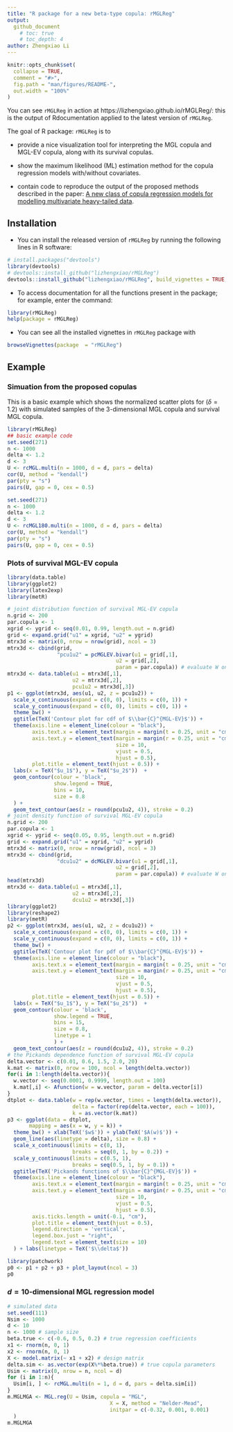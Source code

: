 ```yaml
---
title: "R package for a new beta-type copula: rMGLReg"
output: 
  github_document
    # toc: true
    # toc_depth: 4
author: Zhengxiao Li
---
```




```r
knitr::opts_chunk$set(
  collapse = TRUE,
  comment = "#>",
  fig.path = "man/figures/README-",
  out.width = "100%"
)
```

You can see ``rMGLReg`` in action at https://lizhengxiao.github.io/rMGLReg/: 
this is the output of Rdocumentation applied to the latest version of ``rMGLReg``.

The goal of R package: ``rMGLReg`` is to 

- provide a nice visualization tool for interpreting the MGL copula and MGL-EV copula, along with its survival copulas.

- show the maximum likelihood (ML) estimation method for the copula regression models with/without covariates.

- contain code to reproduce the output of the proposed methods described in the paper: [A new class of copula regression models for modelling multivariate heavy-tailed data](https://arxiv.org/abs/2108.05511). 



## Installation

- You can install the released version of ``rMGLReg`` by running the following lines in R software: 

``` r
# install.packages("devtools")
library(devtools)
# devtools::install_github("lizhengxiao/rMGLReg")
devtools::install_github("lizhengxiao/rMGLReg", build_vignettes = TRUE, force = TRUE)
```

 
- To access documentation for all the functions present in the package; for example, enter the command:

``` r
library(rMGLReg)
help(package = rMGLReg)
```




- You can see all the installed vignettes in ``rMGLReg`` package with

``` r
browseVignettes(package  = "rMGLReg")
```

## Example

### Simuation from the proposed copulas

This is a basic example which shows 
the	normalized scatter plots for ($\delta=1.2$)
			with simulated samples of the 3-dimensional
         MGL copula  and survival MGL copula.

```r
library(rMGLReg)
## basic example code
set.seed(271)
n <- 1000
delta <- 1.2
d <- 3
U <- rcMGL.multi(n = 1000, d = d, pars = delta)
cor(U, method = "kendall")
par(pty = "s")
pairs(U, gap = 0, cex = 0.5)
```

```r
set.seed(271)
n <- 1000
delta <- 1.2
d <- 3
U <- rcMGL180.multi(n = 1000, d = d, pars = delta)
cor(U, method = "kendall")
par(pty = "s")
pairs(U, gap = 0, cex = 0.5)
```

### Plots of survival MGL-EV copula
```r
library(data.table)
library(ggplot2)
library(latex2exp)
library(metR)
```



```r
# joint distribution function of survival MGL-EV copula
n.grid <- 200
par.copula <- 1
xgrid <- ygrid <- seq(0.01, 0.99, length.out = n.grid)
grid <- expand.grid("u1" = xgrid, "u2" = ygrid)
mtrx3d <- matrix(0, nrow = nrow(grid), ncol = 3)
mtrx3d <- cbind(grid, 
                "pcu1u2" = pcMGLEV.bivar(u1 = grid[,1], 
                                   u2 = grid[,2], 
                                   param = par.copula)) # evaluate W on 'grid'
mtrx3d <- data.table(u1 = mtrx3d[,1], 
                     u2 = mtrx3d[,2], 
                     pcu1u2 = mtrx3d[,3])
p1 <- ggplot(mtrx3d, aes(u1, u2, z = pcu1u2)) + 
  scale_x_continuous(expand = c(0, 0), limits = c(0, 1)) + 
  scale_y_continuous(expand = c(0, 0), limits = c(0, 1)) + 
  theme_bw() + 
  ggtitle(TeX('Contour plot for cdf of $\\bar{C}^{MGL-EV}$')) + 
  theme(axis.line = element_line(colour = "black"),
        axis.text.x = element_text(margin = margin(t = 0.25, unit = "cm")),
        axis.text.y = element_text(margin = margin(r = 0.25, unit = "cm"),
                                   size = 10, 
                                   vjust = 0.5, 
                                   hjust = 0.5),
        plot.title = element_text(hjust = 0.5)) + 
  labs(x = TeX("$u_1$"), y = TeX("$u_2$"))  + 
  geom_contour(colour = 'black', 
               show.legend = TRUE,
               bins = 10,
               size = 0.8
  ) + 
  geom_text_contour(aes(z = round(pcu1u2, 4)), stroke = 0.2)
# joint density function of survival MGL-EV copula
n.grid <- 200
par.copula <- 1
xgrid <- ygrid <- seq(0.05, 0.95, length.out = n.grid)
grid <- expand.grid("u1" = xgrid, "u2" = ygrid)
mtrx3d <- matrix(0, nrow = nrow(grid), ncol = 3)
mtrx3d <- cbind(grid, 
                "dcu1u2" = dcMGLEV.bivar(u1 = grid[,1], 
                                   u2 = grid[,2], 
                                   param = par.copula)) # evaluate W on 'grid'
head(mtrx3d)
mtrx3d <- data.table(u1 = mtrx3d[,1], 
                     u2 = mtrx3d[,2], 
                     dcu1u2 = mtrx3d[,3])
library(ggplot2)
library(reshape2)
library(metR)
p2 <- ggplot(mtrx3d, aes(u1, u2, z = dcu1u2)) + 
  scale_x_continuous(expand = c(0, 0), limits = c(0, 1)) + 
  scale_y_continuous(expand = c(0, 0), limits = c(0, 1)) + 
  theme_bw() + 
  ggtitle(TeX('Contour plot for pdf of $\\bar{C}^{MGL-EV}$')) + 
  theme(axis.line = element_line(colour = "black"),
        axis.text.x = element_text(margin = margin(t = 0.25, unit = "cm")),
        axis.text.y = element_text(margin = margin(r = 0.25, unit = "cm"),
                                   size = 10, 
                                   vjust = 0.5, 
                                   hjust = 0.5),
        plot.title = element_text(hjust = 0.5)) + 
  labs(x = TeX("$u_1$"), y = TeX("$u_2$"))  + 
  geom_contour(colour = 'black', 
               show.legend = TRUE,
               bins = 15, 
               size = 0.8, 
               linetype = 1
               ) + 
  geom_text_contour(aes(z = round(dcu1u2, 4)), stroke = 0.2)
# the Pickands dependence function of survival MGL-EV copula
delta.vector <- c(0.01, 0.6, 1.5, 2.0, 20)
k.mat <- matrix(0, nrow = 100, ncol = length(delta.vector))
for(i in 1:length(delta.vector)){
  w.vector <- seq(0.0001, 0.9999, length.out = 100)
  k.mat[,i] <- Afunction(w = w.vector, param = delta.vector[i])
}
dtplot <- data.table(w = rep(w.vector, times = length(delta.vector)),
                     delta = factor(rep(delta.vector, each = 100)),
                     k = as.vector(k.mat))
p3 <- ggplot(data = dtplot, 
       mapping = aes(x = w, y = k)) + 
  theme_bw() + xlab(TeX('$w$')) + ylab(TeX('$A(w)$')) + 
  geom_line(aes(linetype = delta), size = 0.8) +
  scale_x_continuous(limits = c(0, 1),
                     breaks = seq(0, 1, by = 0.2)) +
  scale_y_continuous(limits = c(0.5, 1),
                     breaks = seq(0.5, 1, by = 0.1)) +
  ggtitle(TeX('Pickands functions of $\\bar{C}^{MGL-EV}$')) + 
  theme(axis.line = element_line(colour = "black"),
        axis.text.x = element_text(margin = margin(t = 0.25, unit = "cm")),
        axis.text.y = element_text(margin = margin(r = 0.25, unit = "cm"),
                                   size = 10,
                                   vjust = 0.5,
                                   hjust = 0.5),
        axis.ticks.length = unit(-0.1, "cm"),
        plot.title = element_text(hjust = 0.5),
        legend.direction = 'vertical',
        legend.box.just = "right",
        legend.text = element_text(size = 10)
  ) + labs(linetype = TeX('$\\delta$'))
```


```r
library(patchwork)
p0 <- p1 + p2 + p3 + plot_layout(ncol = 3)
p0
```

### $d=10$-dimensional MGL regression model

```r
# simulated data
set.seed(111)
Nsim <- 1000
d <- 10
n <- 1000 # sample size
beta.true <- c(-0.6, 0.5, 0.2) # true regression coefficients
x1 <- rnorm(n, 0, 1)
x2 <- rnorm(n, 0, 1)
X <- model.matrix(~ x1 + x2) # design matrix
delta.sim <- as.vector(exp(X%*%beta.true)) # true copula parameters
Usim <- matrix(0, nrow = n, ncol = d)
for (i in 1:n){
  Usim[i, ] <- rcMGL.multi(n = 1, d = d, pars = delta.sim[i])
}
m.MGLMGA <- MGL.reg(U = Usim, copula = "MGL",
                                 X = X, method = "Nelder-Mead",
                                 initpar = c(-0.32, 0.001, 0.001)
  )
m.MGLMGA
```


<!-- ### Case - Danish fire data set -->

<!-- - As the first example, we fit the bivariate copula and regression models to  -->
<!-- the Danish fire insurance data set which was -->
<!-- collected from the Copenhagen Reinsurance Company and comprises 2167 fire losses over the period 1980-1990. -->

<!-- ```{r} -->
<!--   library(rMGLReg) -->
<!--   library(fitdistrplus) -->
<!--   library(splines) -->
<!--   library(snpar) -->
<!--   data("danishmulti") -->
<!--   dt <- data.table::data.table(danishmulti) -->
<!--   dtnew <- dt[Building>0&Contents>0] -->
<!--   y1 <- dtnew$Building -->
<!--   y2 <- dtnew$Contents -->
<!--   y <- cbind(y1, y2) -->

<!--   # empirical cdf -->
<!--   u1 <- snpar::kde(y[,1], kernel = "gaus",  -->
<!--              xgrid = y[,1], -->
<!--              h = 0.2)$Fhat -->
<!--   u2 <- snpar::kde(y[,2], kernel = "gaus",  -->
<!--              xgrid = y[,2], -->
<!--              h = 0.2)$Fhat -->
<!--   U <- cbind(u1, u2) # bivariate pseudo copula data. -->
<!-- ``` -->


<!-- ```{r} -->
<!-- library(ggplot2) -->
<!-- library(latex2exp) -->
<!-- Usample <- U -->
<!-- XY <- y -->
<!-- newtheme <-   theme_bw() + theme(axis.line = element_line(colour = "black"), -->
<!--                                  axis.text.x = element_text(margin = margin(t = 0.25, unit = "cm")), -->
<!--                                  axis.text.y = element_text(margin = margin(r = 0.25, unit = "cm"), -->
<!--                                                             size = 10,  -->
<!--                                                             vjust = 0.5,  -->
<!--                                                             hjust = 0.5), -->
<!--                                  axis.ticks.length = unit(-0.1, "cm"), -->
<!--                                  plot.title = element_text(hjust = 0.5), -->
<!--                                  legend.direction = 'vertical', -->
<!--                                  legend.position = c(.95, .99), -->
<!--                                  legend.justification = c("right", "top"), -->
<!--                                  legend.box.just = "right", -->
<!--                                  legend.text = element_text(size = 10))  -->

<!-- dtplot <- data.frame(U1 = Usample[,1], U2 = Usample[,2], -->
<!--                      logY1 = log(XY[,1]), logY2 = log(XY[,2])) -->

<!-- p1 <- ggplot(data = dtplot, mapping = aes(y = logY1,  -->
<!--                                           x = logY2)) +  -->
<!--   newtheme + -->
<!--   geom_point() +  -->
<!--   labs(title = "",  -->
<!--        x = TeX("$log Y_1$"),  -->
<!--        y = TeX("$log Y_2$")) +   -->
<!--   scale_x_continuous(limits = c(-7.5, 5), -->
<!--                      breaks = seq(-7.5, 5, by = 2.5)) + -->
<!--   scale_y_continuous(limits = c(-5, 5), -->
<!--                      breaks = seq(-5, 5, by = 2.5)) -->



<!-- p2 <- ggplot(data = dtplot, mapping = aes(y = U2,  -->
<!--                                            x = U1)) +  -->
<!--   newtheme + -->
<!--   geom_point() +  -->
<!--   labs(title = "",  -->
<!--      x = TeX("$u_1$"),  -->
<!--      y = TeX("$u_2$")) +   -->
<!--   scale_x_continuous(limits = c(0, 1), -->
<!--                      breaks = seq(0, 1, by = 0.2)) + -->
<!--   scale_y_continuous(limits = c(0, 1), -->
<!--                      breaks = seq(0, 1, by = 0.2)) -->


<!-- library(patchwork) -->
<!-- p0 <- p1 + p2 + plot_layout(ncol = 2) -->
<!-- p0 -->

<!-- ``` -->


<!-- - This table reports the estimation results, AIC and BIC values of the survival MGL and the survival MGL-EV copula, along with four other families of copulas with -->
<!-- positive upper tail indices,  the MGB2 copula, -->
<!-- the Gumbel copula,  the Student $t$ copula, and the Gaussian copula. -->

<!-- ```{r, eval = TRUE} -->
<!-- m.norm <- MGL.mle(U = U, -->
<!--                         copula  = "Normal", -->
<!--                         initpar = 0.5) -->

<!-- m.t <- MGL.mle(U = U, -->
<!--                      copula  = "t", -->
<!--                      initpar = c(0.5, 4)) -->
<!-- m.gumbel <- MGL.mle(U = U, -->
<!--                      copula  = "Gumbel", -->
<!--                           initpar = c(2)) -->
<!-- m.MGLMGA180 <- MGL.mle(U, -->
<!--                     copula  = "MGL180", -->
<!--                              initpar = c(1)) -->
<!-- m.MGB2 <- MGL.mle(U, -->
<!--                       copula  = "MGB2", -->
<!--                         initpar = c(0.1, 2, 0.4)) -->

<!-- m.MGLEV180 <- MGL.mle(U, -->
<!--                          copula  = "MGL-EV180", -->
<!--                          initpar = c(2)) -->

<!-- recap <- function(x){ -->
<!--   res <- c(alpha = x$estimates, -->
<!--            se = x$se, -->
<!--            loglike = x$loglike, -->
<!--            AIC = x$AIC, BIC = x$BIC) -->
<!--   if(length(res) < 6) -->
<!--     res <- c(res[1], NA, NA,res[2], NA, NA, res[3:5]) -->
<!--   if (length(res) > 6 & length(res) < 9) -->
<!--     res <- c(res[1:2], NA, res[3:4], NA, res[5:7]) -->
<!--   res <- as.matrix(res) -->
<!--   colnames(res) <- x$copula$name -->
<!--   res} -->
<!-- res.all <- round(cbind(recap(m.norm), -->
<!--                        recap(m.t), -->
<!--                        recap(m.gumbel), -->
<!--                        recap(m.MGLMGA180), -->
<!--                        recap(m.MGB2), -->
<!--                        recap(m.MGLEV180) -->
<!-- ), 4) -->
<!-- out.com <- t(res.all) -->
<!-- out.com <- out.com[order(out.com[,9], decreasing = T),] -->
<!-- knitr::kable(out.com, digits = 3) -->


<!-- ``` -->


<!-- - We further investigate the dynamic dependence introducing the covariate \textit{{Year}} into the dependence parameter in the survival MGL and survival MGL-EV regression model respectively. -->


<!-- ```{r} -->

<!--   dtnew[, year := as.numeric(substr(Date, start = 1, stop = 4))] -->
<!--   dtnew[, x1 := (year - mean(year))/(sd(year))] -->
<!--   dtnew[, day := difftime(as.Date(Date), as.Date("1980-01-03"), units="days")] -->

<!--   X <- splines::ns(dtnew$year, knots = quantile(dtnew$year, c(0.5)), intercept = T) -->


<!--   m.MGL180 <- MGL.reg(U = U, copula = "MGL180", -->
<!--                                  X = X, method = "Nelder-Mead", -->
<!--                                  initpar = c(-0.32, 0.001, 0.001) -->
<!--   ) -->
<!--   # survival MGL-EV copual regression -->
<!--   m.MGLEV180 <- MGL.reg(U = U, copula = "MGL-EV180", -->
<!--                          method = "Nelder-Mead", -->
<!--                          X = X, -->
<!--                          initpar = c(-0.32, 0.001, 0.001) -->
<!--   ) -->




<!-- ``` -->


<!-- - The predicted value of copula parameter with different value of the covariate \textit{Year} for the Danish fire insurance data set. -->

<!-- ```{r} -->

<!-- # Survival MGL regression model -->
<!-- par.est <- m.MGL180$estimates -->
<!-- agepred <- seq(from = 1980, to = 1990) -->
<!-- Xcopula <-  splines::ns(agepred, knots = quantile(dtnew$year, c(0.5)), intercept = T) -->
<!-- delta.est <- exp(Xcopula%*%par.est) -->
<!-- cov.est <- -solve(m.MGL180$hessian) -->
<!-- beta.sim <- matrix(0, nrow = 100, ncol = 4) -->
<!-- delta.mat <- matrix(0, nrow = length(agepred), ncol = 100) -->
<!-- beta.sim <- mvrnorm(100, mu = par.est, Sigma = cov.est) -->
<!-- for(i in 1:100){ -->
<!--   delta.mat[,i] <- exp(Xcopula%*%beta.sim[i,]) -->
<!-- } -->
<!-- matplot(delta.mat, col = 'gray', type = 'l', ylim = c(0, 2), main = 'Survival MGL') -->
<!-- lines(delta.est, col = 'red', lwd = 2) -->



<!-- # Surivial MGL-EV regression -->
<!-- par.est <- m.MGLEV180$estimates -->
<!-- agepred <- seq(from = 1980, to = 1990) -->
<!-- Xcopula <-  ns(agepred, knots = quantile(dtnew$year, c(0.5)), intercept = T) -->
<!-- delta.est <- exp(Xcopula%*%par.est) -->
<!-- cov.est <- -solve(m.MGLEV180$hessian) -->
<!-- beta.sim <- matrix(0, nrow = 100, ncol = 4) -->
<!-- delta.mat <- matrix(0, nrow = length(agepred), ncol = 100) -->
<!-- beta.sim <- mvrnorm(100, mu = par.est, Sigma = cov.est) -->
<!-- for(i in 1:100){ -->
<!--   delta.mat[,i] <- exp(Xcopula%*%beta.sim[i,]) -->
<!-- } -->
<!-- matplot(delta.mat, col = 'gray', type = 'l', ylim = c(0, 2), main = 'Survival MGL-EV') -->
<!-- lines(delta.est, col = 'red', lwd = 2) -->

<!-- ``` -->



